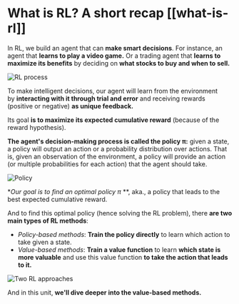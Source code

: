# What is RL? A short recap [[what-is-rl]]

In RL, we build an agent that can **make smart decisions**. For instance, an agent that **learns to play a video game.** Or a trading agent that **learns to maximize its benefits** by deciding on **what stocks to buy and when to sell.**

<img src="https://huggingface.co/datasets/huggingface-deep-rl-course/course-images/resolve/main/en/unit3/rl-process.jpg" alt="RL process"/>


To make intelligent decisions, our agent will learn from the environment by **interacting with it through trial and error** and receiving rewards (positive or negative) **as unique feedback.**

Its goal **is to maximize its expected cumulative reward** (because of the reward hypothesis).

**The agent's decision-making process is called the policy π:** given a state, a policy will output an action or a probability distribution over actions. That is, given an observation of the environment, a policy will provide an action (or multiple probabilities for each action) that the agent should take.

<img src="https://huggingface.co/datasets/huggingface-deep-rl-course/course-images/resolve/main/en/unit3/policy.jpg" alt="Policy"/>

**Our goal is to find an optimal policy π* **, aka., a policy that leads to the best expected cumulative reward.

And to find this optimal policy (hence solving the RL problem), there **are two main types of RL methods**:

- *Policy-based methods*: **Train the policy directly** to learn which action to take given a state.
- *Value-based methods*: **Train a value function** to learn **which state is more valuable** and use this value function **to take the action that leads to it.**

<img src="https://huggingface.co/datasets/huggingface-deep-rl-course/course-images/resolve/main/en/unit3/two-approaches.jpg" alt="Two RL approaches"/>

And in this unit, **we'll dive deeper into the value-based methods.**
